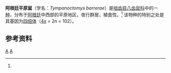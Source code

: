 {{Speciesbox 
| taxon = Tympanoctomys barrerae
| image = Tympanoctomys barrerae.jpg
| status = NT
| status_system = iucn3.1
| status_ref = <ref name=iucn>{{IUCN2008|assessors=Lessa, E., Ojeda, R. & Bidau, C.|year=2008|id=22586|title=Tympanoctomys barrerae|downloaded=5 January 2009}}</ref>
| authority =（[[芭芭拉·劳伦斯·谢维尔|B. Lawrence]]，1941）
| range_map = Tympanoctomys barrerae range.png
| range_map_caption = 阿根廷平原鼠分布区域
}}
'''阿根廷平原鼠'''（学名：''Tympanoctomys barrerae''）是[[啮齿目|啮齿目]][[八齿鼠科|八齿鼠科]]中的一[[物种|种]]，分布于[[阿根廷|阿根廷]]中西部的平原地区，夜行群居，植食性。<ref name=iucn/> 该物种的特别之处是其基因为[[同源多倍体|四倍体]]（[[染色体倍性|4x]] = 2n = 102）。

==参考资料==
{{reflist}}

{{Taxonbar}}

[[Category:八齿鼠科|A]]
[[Category:阿根廷動物|A]]